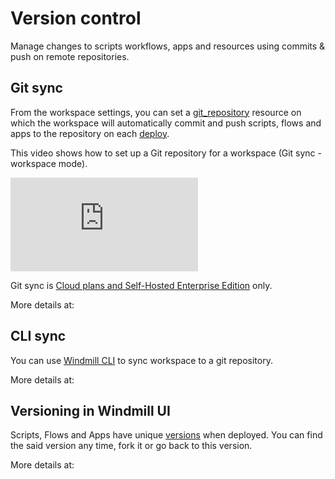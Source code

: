 
# Version control

Manage changes to scripts workflows, apps and resources using commits & push on remote repositories.

## Git sync

From the workspace settings, you can set a [git_repository](../../integrations/git_repository.mdx) resource on which the workspace will automatically commit and push scripts, flows and apps to the repository on each [deploy](../../core_concepts/0_draft_and_deploy/index.mdx).

This video shows how to set up a Git repository for a workspace (Git sync - workspace mode).

<iframe
	style={{ aspectRatio: '16/9' }}
	src="https://www.youtube.com/embed/cHrREDmrnUM?vq=hd1080&hd=1&quality=highres"
	title="Git sync"
	frameBorder="0"
	allow="accelerometer; autoplay; clipboard-write; encrypted-media; gyroscope; picture-in-picture; web-share"
	allowFullScreen
	className="border-2 rounded-lg object-cover w-full dark:border-gray-800"
></iframe>

<br />

Git sync is [Cloud plans and Self-Hosted Enterprise Edition](/pricing) only.

More details at:

<div className="grid grid-cols-2 gap-6 mb-4">
	<DocCard
		title="Git sync"
		description="Connect a Windmill workspace to a Git repository to automatically commit and push scripts, flows and apps to the repository on each deploy."
		href="/docs/advanced/git_sync"
	/>
</div>

## CLI sync

You can use [Windmill CLI](../3_cli/index.mdx) to sync workspace to a git repository.

More details at:

<div className="grid grid-cols-2 gap-6 mb-4">
	<DocCard
		title="Command-line interface - Sync"
		description="Synchronize folders & git repositories to a Windmill instance"
		href="/docs/advanced/cli/sync"
	/>
</div>

## Versioning in Windmill UI

Scripts, Flows and Apps have unique [versions](../../core_concepts/34_versioning/index.mdx) when deployed. You can find the said version any time, fork it or go back to this version.

More details at:

<div className="grid grid-cols-2 gap-6 mb-4">
	<DocCard
		title="Versioning"
		description="Scripts, when deployed, can have a parent script identified by its hash."
		href="/docs/core_concepts/versioning"
	/>
</div>
